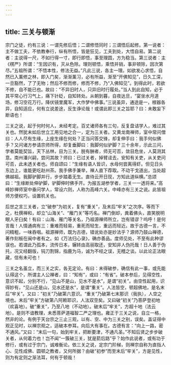 ```yaml
---
---
---
```

title: 三关与顿渐
---




宗门之徒，约有三说：一谓先修后悟；二谓修悟同时；三谓悟后起修。第一说者：主不做工夫，不依教奉行，纵有所悟，皆是狂见，工夫到处，大悟自易。第二说者：主说得一尺，不如行得一寸，即行即悟，事至理圆，方为稳当。第三说者：主《楞严》所谓：“生因识有，灭从色除。理则顿悟，乘悟并销，事非顿除，因次第尽。”五祖所谓：“不悟本性，修法无益。”凡此三说，各主一理。如欲发心求悟，自然已入薰修之林，即入门矣，渐渐薰习，必有所益，渐至“开佛知见”，日久工深，一旦豁然，了了无物；然后不修而修，修而不修，乃“入佛知见”。到得此时，若欲不修，自不能已也。故曰：“不异旧时人，只异旧时行履处。”当人到此自知，必于其平常心行习气上，痛下针砭，自知转处。从朝到暮，自夜达旦，“宴坐水月道场，修习空花万行。降伏镜里魔军，大作梦中佛事。”三说虽异，通途是一，根器各异，自知适应，何有立说差途，反生诤论哉！或谓此即三关之旨耶？曰：未敢妄下断语也！

三关之说，起于何时何人，未经考定。百丈诸师各有三句，反复盘诘学人，难过其关也。然犹未如后世立工用见地之合一，定为三关者。又黄龙南禅师，室中常问僧曰：人人尽有生缘，上座生缘在何处？正当问答交锋，却复伸手曰：我手何似佛手？又问诸方参请宗师所得，却复垂脚曰：我脚何似驴脚？三十余年，示此三问，学者莫能契旨，天下丛林，目为三关。脱有酬者，师无可否，敛目危坐，人莫测其意。南州潘兴嗣，尝问其故？师曰：已过关者，掉臂迳去，安知有关吏，从关吏问可否，此未透关者也。师自颂曰：“生缘有语人皆识，水母何尝离得虾。但见日头东边上，谁能更吃赵州茶。我手佛手兼举，禅人直下荐取。不动干戈道出，当处超佛越祖。我脚驴脚并行，步步踏着无生。直待云开日现，方知此道纵横。”总颂曰：“生缘断处伸驴脚，驴脚伸时佛手开。为报五湖参学者，三关一一透将来。”高峰妙禅师室中垂问学人，常设六则，人称为高峰六关。中峰亦有三关之说。此皆祖师方便权巧，设置机关也。

后世之言三关者，立“破参”为初关，复有“重关”，及末后“牢关”之次序。等而下之，杜撰禅和，却立“山海关”、“雁门关”等巧名。禅门倒却，粪着佛头，直笑脱明眼人牙臼矣！有曰：山海、雁门等关名，乃祖源禅师所立，岂有错谬？呜呼！是何言哉！人情通病有三：重难而轻易，重死而轻生，重远而轻近。故于古德一言，不问精粗，一味吞咽。祖源禅师，既为古德，错讹处亦是妙法乎？源师乃鼓山禅德，著作刻板在闽中者有之。如《万法归心录》，确亦善品。度师见处，不至有此种谬误也。若谓此乃孤本，流传日本，辗转由高丽取还，安知非人伪托哉！日人善于伪托，况又经翻版，钝刀割锦，指鹿为马，诚为不经之误，无稽之谈。以此论正法眼藏，信有未可也！

三关之名虽立，而三关之实，各无定论。有曰：未得破参，确信有此一事，或先能认得这个，所谓主人公禅者，曰：“知有”，或曰：“有省”。破本参后，见得空性，意识不起，分别不行，“见山不是山，见水不是水”，是谓“初关”。由空性起用，识得妙有，“见山还是山，见水还是水”，是谓“重关”。人法皆空，顿超佛地，是名末后“牢关”。又曰：“初关”乃破第六意识。“重关”乃破第七末那识（我执），人空之境也。末后“牢关”方破第八阿赖耶识，人法双空矣。又曰破“初关”乃菩萨登初地（欢喜地）。破“重关”，乃至八地（不动地）。破末后“牢关”，方超十地（法云地）。是则不谙教理，未悉菩萨道福智二严之理也。雍正于三关之说，自立一格，然非的论。有例于天台宗之三止三观，以有、空、中为三关之别，误矣。盖证得中观正见时，以禅宗观之，适破本参耳。向后大有事在。古德有言：“向上一路，密不通风。”又曰：“末后一句，始到牢关，把断要津，不通凡圣。”不知后贤之步步破关者，从何着力也！岂不闻“一簇破三关，犹是箭后路”乎？始作此说者，或有功于修行，或有过于宗门，诚难衡论。依三关之说，定宗门阶梯，则禅宗自称为直指人心、见性成佛、圆顿之教者，又何所据？由破“初参”而至末后“牢关”，方是见性，则为有定则之渐法耳，何有于顿哉！